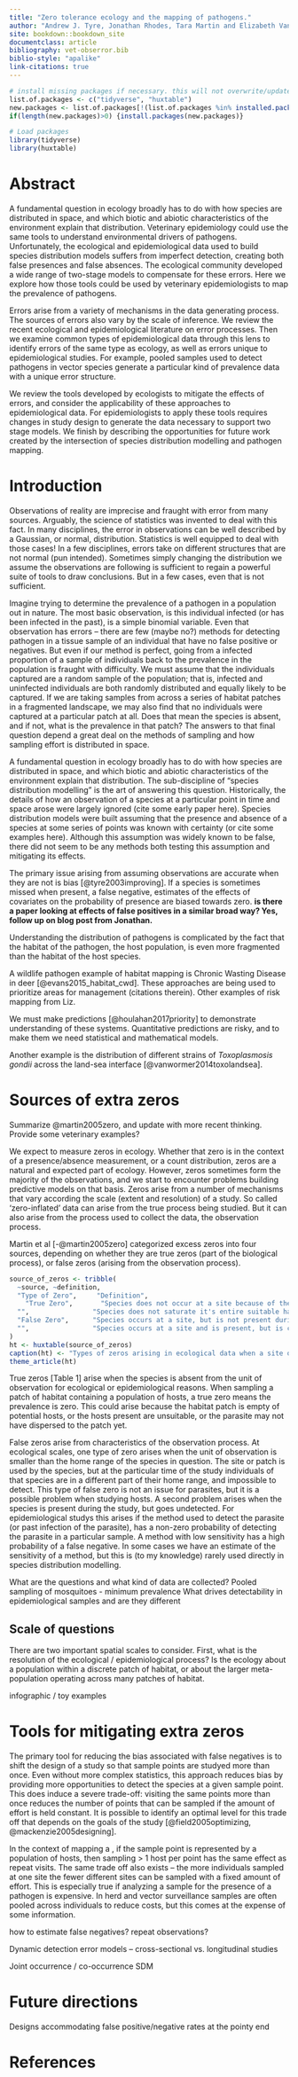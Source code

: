 ```yaml
---
title: "Zero tolerance ecology and the mapping of pathogens."
author: "Andrew J. Tyre, Jonathan Rhodes, Tara Martin and Elizabeth VanWormer"
site: bookdown::bookdown_site
documentclass: article
bibliography: vet-obserror.bib
biblio-style: "apalike"
link-citations: true
---
```


```r
# install missing packages if necessary. this will not overwrite/update existing packages.
list.of.packages <- c("tidyverse", "huxtable")
new.packages <- list.of.packages[!(list.of.packages %in% installed.packages()[,"Package"])]
if(length(new.packages)>0) {install.packages(new.packages)}

# Load packages
library(tidyverse)
library(huxtable)
```


# Abstract

A fundamental question in ecology broadly has to do with how species are distributed in space, and which biotic and abiotic characteristics of the environment explain that distribution. Veterinary epidemiology could use the same tools to understand environmental drivers of pathogens. Unfortunately, the ecological and epidemiological data used to build species distribution models suffers from imperfect detection, creating both false presences and false absences. The ecological community developed a wide range of two-stage models to compensate for these errors. Here we explore how those tools could be used by veterinary epidemiologists to map the prevalence of pathogens.

Errors arise from a variety of mechanisms in the data generating process. The sources of errors also vary by the scale of inference. We review the recent ecological and epidemiological literature on error processes. Then we examine common types of epidemiological data through this lens to identify errors of the same type as ecology, as well as errors unique to epidemiological studies. For example, pooled samples used to detect pathogens in vector species generate a particular kind of prevalence data with a unique error structure. 

We review the tools developed by ecologists to mitigate the effects of errors, and consider the applicability of these approaches to epidemiological data. For epidemiologists to apply these tools requires changes in study design to generate the data necessary to support two stage models. We finish by describing the opportunities for future work created by the intersection of species distribution modelling and pathogen mapping. 

# Introduction

Observations of reality are imprecise and fraught with error from many sources. Arguably, the science of statistics was invented to deal with this fact. In many disciplines, the error in observations can be well described by a Gaussian, or normal, distribution. Statistics is well equipped to deal with those cases! In a few disciplines, errors take on different structures that are not normal (pun intended). Sometimes simply changing the distribution we assume the observations are following is sufficient to regain a powerful suite of tools to draw conclusions. But in a few cases, even that is not sufficient. 

Imagine trying to determine the prevalence of a pathogen in a population out in nature. The most basic observation, is this individual infected (or has been infected in the past), is a simple binomial variable. Even that observation has errors -- there are few (maybe no?) methods for detecting pathogen in a tissue sample of an individual that have no false positive or negatives. But even if our method is perfect, going from a infected proportion of a sample of individuals back to the prevalence in the population is fraught with difficulty. We must assume that the individuals captured are a random sample of the population; that is, infected and uninfected individuals are both randomly distributed and equally likely to be captured. If we are taking samples from across a series of habitat patches in a fragmented landscape, we may also find that no individuals were captured at a particular patch at all. Does that mean the species is absent, and if not, what is the prevalence in that patch? The answers to that final question depend a great deal on the methods of sampling and how sampling effort is distributed in space.

A fundamental question in ecology broadly has to do with how species are distributed in space, and which biotic and abiotic characteristics of the environment explain that distribution. The sub-discipline of "species distribution modelling" is the art of answering this question. Historically, the details of how an observation of a species at a particular point in time and space arose were largely ignored (cite some early paper here). Species distribution models were built assuming that the presence and absence of a species at some series of points was known with certainty (or cite some examples here). Although this assumption was widely known to be false, there did not seem to be any methods both testing this assumption and mitigating its effects. 

The primary issue arising from assuming observations are accurate when they are not is bias [@tyre2003improving]. If a species is sometimes missed when present, a false negative, estimates of the effects of covariates on the probability of presence are biased towards zero. **is there a paper looking at effects of false positives in a similar broad way? Yes, follow up on blog post from Jonathan.**

Understanding the distribution of pathogens is complicated by the fact that the habitat of the pathogen, the host population, is even more fragmented than the habitat of the host species. 

A wildlife pathogen example of habitat mapping is Chronic Wasting Disease in deer [@evans2015_habitat_cwd]. These approaches are being used to prioritize areas for management (citations therein). Other examples of risk mapping from Liz.

We must make predictions [@houlahan2017priority] to demonstrate understanding of these systems. Quantitative predictions are risky, and to make them we need statistical and mathematical models.

Another example is the distribution of different strains of *Toxoplasmosis gondii* across the land-sea interface [@vanwormer2014toxolandsea]. 

# Sources of extra zeros

Summarize @martin2005zero, and update with more recent thinking. Provide some veterinary examples?

We expect to measure zeros in ecology. Whether that zero is in the context of a presence/absence measurement, or a count distribution, zeros are a natural and expected part of ecology. However, zeros sometimes form the majority of the observations, and we start to encounter problems building predictive models on that basis. Zeros arise from a number of mechanisms that vary according the scale (extent and resolution) of a study. So called 'zero-inflated' data can arise from the true process being studied. But it can also arise from the process used to collect the data, the observation process. 

Martin et al [-@martin2005zero] categorized excess zeros into four sources, depending on whether they are true zeros (part of the biological process), or false zeros (arising from the observation process). 

```r
source_of_zeros <- tribble(
  ~source, ~definition,
  "Type of Zero",     "Definition",
    "True Zero",       "Species does not occur at a site because of the ecological process, or effect, under study.",
  "",                "Species does not saturate it's entire suitable habitat, by chance.",
  "False Zero",      "Species occurs at a site, but is not present during the study period.",
  "",                "Species occurs at a site and is present, but is cryptic and difficult to detect."
)
ht <- huxtable(source_of_zeros)
caption(ht) <- "Types of zeros arising in ecological data when a site or patch of habitat is the focus of prediction."
theme_article(ht)
```

True zeros [Table 1] arise when the species is absent from the unit of observation for ecological or epidemiological reasons. When sampling a patch of habitat containing a population of hosts, a true zero means the prevalence is zero. This could arise because the habitat patch is empty of potential hosts, or the hosts present are unsuitable, or the parasite may not have dispersed to the patch yet. 

False zeros arise from characteristics of the observation process. At ecological scales, one type of zero arises when the unit of observation is smaller than the home range of the species in question. The site or patch is used by the species, but at the particular time of the study individuals of that species are in a different part of their home range, and impossible to detect. This type of false zero is not an issue for parasites, but it is a possible problem when studying hosts. A second problem arises when the species is present during the study, but goes undetected. For epidemiological studys this arises if the method used to detect the parasite (or past infection of the parasite), has a non-zero probability of detecting the parasite in a particular sample. A method with low sensitivity has a high probability of a false negative. In some cases we have an estimate of the sensitivity of a method, but this is (to my knowledge) rarely used directly in species distribution modelling.  

What are the questions and what kind of data are collected?
Pooled sampling of mosquitoes - minimum prevalence
What drives detectability in epidemiological samples and are they different 

## Scale of questions

There are two important spatial scales to consider. First, what is the resolution of the ecological / epidemiological process? Is the ecology about a population within a discrete patch of habitat, or about the larger meta-population operating across many patches of habitat. 

infographic / toy examples

# Tools for mitigating extra zeros

The primary tool for reducing the bias associated with false negatives is to shift the design of a study so that sample points are studyed more than once. Even without more complex statistics, this approach reduces bias by providing more opportunities to detect the species at a given sample point. This does induce a severe trade-off: visiting the same points more than once reduces the number of points that can be sampled if the amount of effort is held constant. It is possible to identify an optimal level for this trade off that depends on the goals of the study [@field2005optimizing, @mackenzie2005designing]. 

In the context of mapping a , if the sample point is represented by a population of hosts, then sampling > 1 host per point has the same effect as repeat visits. The same trade off also exists -- the more individuals sampled at one site the fewer different sites can be sampled with a fixed amount of effort. This is especially true if analyzing a sample for the presence of a pathogen is expensive. In herd and vector surveillance samples are often pooled across individuals to reduce costs, but this comes at the expense of some information.

how to estimate false negatives? repeat observations?

Dynamic detection error models -- cross-sectional vs. longitudinal studies

Joint occurrence / co-occurrence SDM

# Future directions

Designs accommodating false positive/negative rates at the pointy end

# References {-}


